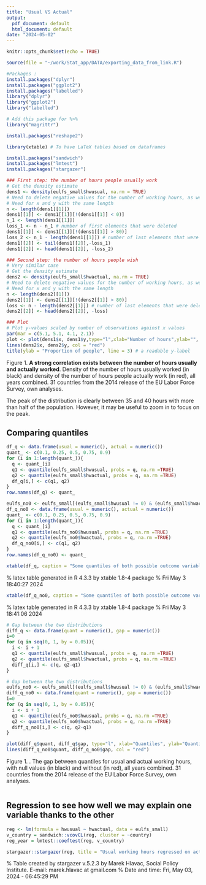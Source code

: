 ```yaml
---
title: "Usual VS Actual"
output:
  pdf_document: default
  html_document: default
date: "2024-05-02"
---
```


```r
knitr::opts_chunk$set(echo = TRUE)
```

```r
source(file = "~/work/Stat_app/DATA/exporting_data_from_link.R")
```

```r
#Packages :
install.packages("dplyr")
install.packages("ggplot2")
install.packages("labelled")
library("dplyr")
library("ggplot2")
library("labelled")

# Add this package for %>%
library("magrittr")
```

```r
install.packages("reshape2")
```

```r
library(xtable) # To have LaTeX tables based on dataframes
```

```r
install.packages("sandwich")
install.packages("lmtest")
install.packages("stargazer")
```

```r
### First step: the number of hours people usually work
# Get the density estimate
dens1 <- density(eulfs_small$hwusual, na.rm = TRUE)
# Need to delete negative values for the number of working hours, as well as the values above 80 hours which are absent to the dataset
# Need for x and y with the same length
n <- length(dens1[[1]])
dens1[[1]] <- dens1[[1]][!(dens1[[1]] < 0)]
n_1 <- length(dens1[[1]])
loss_1 <- n - n_1 # number of first elements that were deleted
dens1[[1]] <- dens1[[1]][!(dens1[[1]] > 80)]
loss_2 <- n_1 - length(dens1[[1]]) # number of last elements that were deleted
dens1[[2]] <- tail(dens1[[2]],-loss_1)
dens1[[2]] <- head(dens1[[2]], -loss_2)

### Second step: the number of hours people wish
# Very similar case
# Get the density estimate
dens2 <- density(eulfs_small$hwactual, na.rm = TRUE)
# Need to delete negative values for the number of working hours, as well as the values above 80 hours which are absent to the dataset
# Need for x and y with the same length
n <- length(dens2[[1]])
dens2[[1]] <- dens2[[1]][!(dens2[[1]] > 80)]
loss <- n - length(dens2[[1]]) # number of last elements that were deleted
dens2[[2]] <- head(dens2[[2]], -loss)

### Plot
# Plot y-values scaled by number of observations against x values
par(mar = c(5.1, 5.1, 4.1, 2.1))
plot <- plot(dens1$x, dens1$y,type="l",xlab="Number of hours",ylab="", main = "Distribution of the number of hours\n actually / usually worked per week for main job", las = 2)
lines(dens2$x, dens2$y, col = "red")
title(ylab = "Proportion of people", line = 3) # a readable y-label

```
Figure 1. **A strong correlation exists between the number of hours usually and actually worked**. Density of the number of hours usually worked (in black) and density of the number of hours people actually work (in red), all years combined. 31 countries from the 2014 release of the EU Labor Force Survey, own analyses.

The peak of the distribution is clearly between 35 and 40 hours with more than half of the population. However, it may be useful to zoom in to focus on the peak.

## Comparing quantiles

```r
df_q <- data.frame(usual = numeric(), actual = numeric())
quant_ <- c(0.1, 0.25, 0.5, 0.75, 0.9)
for (i in 1:length(quant_)){
  q <- quant_[i]
  q1 <- quantile(eulfs_small$hwusual, probs = q, na.rm =TRUE)
  q2 <- quantile(eulfs_small$hwactual, probs = q, na.rm =TRUE)
  df_q[i,] <- c(q1, q2)
}
row.names(df_q) <- quant_
```

```r
eulfs_no0 <- eulfs_small[(eulfs_small$hwusual != 0) & (eulfs_small$hwactual != 0),]
df_q_no0 <- data.frame(usual = numeric(), actual = numeric())
quant_ <- c(0.1, 0.25, 0.5, 0.75, 0.9)
for (i in 1:length(quant_)){
  q <- quant_[i]
  q1 <- quantile(eulfs_no0$hwusual, probs = q, na.rm =TRUE)
  q2 <- quantile(eulfs_no0$hwactual, probs = q, na.rm =TRUE)
  df_q_no0[i,] <- c(q1, q2)
}
row.names(df_q_no0) <- quant_
```


```r
xtable(df_q, caption = "Some quantiles of both possible outcome variables")
```

% latex table generated in R 4.3.3 by xtable 1.8-4 package
% Fri May  3 18:40:27 2024
\begin{table}[ht]
\centering
\begin{tabular}{rrr}
  \hline
 & usual & actual \\ 
  \hline
0.1 & 20.00 & 8.00 \\ 
  0.25 & 36.00 & 30.00 \\ 
  0.5 & 40.00 & 40.00 \\ 
  0.75 & 40.00 & 40.00 \\ 
  0.9 & 50.00 & 50.00 \\ 
   \hline
\end{tabular}
\caption{Some quantiles of both possible outcome variables} 
\end{table}

```r
xtable(df_q_no0, caption = "Some quantiles of both possible outcome variables without null values")
```

% latex table generated in R 4.3.3 by xtable 1.8-4 package
% Fri May  3 18:41:06 2024
\begin{table}[ht]
\centering
\begin{tabular}{rrr}
  \hline
 & usual & actual \\ 
  \hline
0.1 & 22.00 & 20.00 \\ 
  0.25 & 37.00 & 32.00 \\ 
  0.5 & 40.00 & 40.00 \\ 
  0.75 & 40.00 & 40.00 \\ 
  0.9 & 50.00 & 50.00 \\ 
   \hline
\end{tabular}
\caption{Some quantiles of both possible outcome variables without null values} 
\end{table}

```r
# Gap between the two distributions
diff_q <- data.frame(quant = numeric(), gap = numeric())
i=0
for (q in seq(0, 1, by = 0.05)){
  i <- i + 1
  q1 <- quantile(eulfs_small$hwusual, probs = q, na.rm =TRUE)
  q2 <- quantile(eulfs_small$hwactual, probs = q, na.rm =TRUE)
  diff_q[i,] <- c(q, q2-q1)
}
```

```r
# Gap between the two distributions
eulfs_no0 <- eulfs_small[(eulfs_small$hwusual != 0) & (eulfs_small$hwactual != 0),]
diff_q_no0 <- data.frame(quant = numeric(), gap = numeric())
i=0
for (q in seq(0, 1, by = 0.05)){
  i <- i + 1
  q1 <- quantile(eulfs_no0$hwusual, probs = q, na.rm =TRUE)
  q2 <- quantile(eulfs_no0$hwactual, probs = q, na.rm =TRUE)
  diff_q_no0[i,] <- c(q, q2-q1)
}
```

```r
plot(diff_q$quant, diff_q$gap, type="l", xlab="Quantiles", ylab="Quantile of hwusual minus quantile of hwactual", main = "Gap between quantiles", las = 1)
lines(diff_q_no0$quant, diff_q_no0$gap, col = "red")
```
Figure 1. \textbf{The distribbution of usual and actual working hours differ}. The gap between quantiles for usual and actual working hours, with null values (in black) and without (in red), all years combined. 31 countries from the 2014 release of the EU Labor Force Survey, own analyses.

```r

```


## Regression to see how well we may explain one variable thanks to the other

```r
reg <- lm(formula = hwusual ~ hwactual, data = eulfs_small)
v_country = sandwich::vcovCL(reg, cluster = ~country)
reg_year = lmtest::coeftest(reg, v_country)
```

```r
stargazer::stargazer(reg, title = "Usual working hours regressed on actual working hours, standard errors account for clustering by countries", column.labels = c("Number of hours actually worked in main job"), covariate.labels = c("Actual", "Constant"), model.names = TRUE, keep.stat="n", omit.stat = c("rsq", "adj.rsq","ser","f"))

```

% Table created by stargazer v.5.2.3 by Marek Hlavac, Social Policy Institute. E-mail: marek.hlavac at gmail.com
% Date and time: Fri, May 03, 2024 - 06:45:29 PM
\begin{table}[!htbp] \centering 
  \caption{Usual working hours regressed on actual working hours, standard errors account for clustering by countries} 
  \label{} 
\begin{tabular}{@{\extracolsep{5pt}}lc} 
\\[-1.8ex]\hline 
\hline \\[-1.8ex] 
 & \multicolumn{1}{c}{\textit{Dependent variable:}} \\ 
\cline{2-2} 
\\[-1.8ex] & hwusual \\ 
\\[-1.8ex] & \textit{OLS} \\ 
 & Number of hours actually worked in main job \\ 
\hline \\[-1.8ex] 
 Actual & 0.444$^{***}$ \\ 
  & (0.002) \\ 
  & \\ 
 Constant & 21.818$^{***}$ \\ 
  & (0.076) \\ 
  & \\ 
\hline \\[-1.8ex] 
Observations & 108,194 \\ 
\hline 
\hline \\[-1.8ex] 
\textit{Note:}  & \multicolumn{1}{r}{$^{*}$p$<$0.1; $^{**}$p$<$0.05; $^{***}$p$<$0.01} \\ 
\end{tabular} 
\end{table} 




